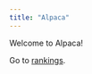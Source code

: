 ```yaml
---
title: "Alpaca"
---
```


Welcome to Alpaca!

Go to [rankings](https://leninrafaelrierasegura.github.io/Alpaca/info.html).
